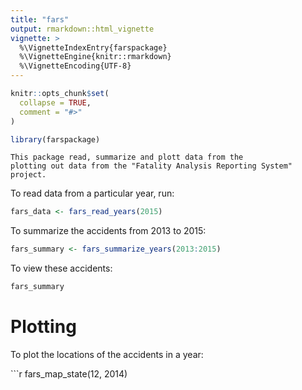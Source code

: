 ```yaml
---
title: "fars"
output: rmarkdown::html_vignette
vignette: >
  %\VignetteIndexEntry{farspackage}
  %\VignetteEngine{knitr::rmarkdown}
  %\VignetteEncoding{UTF-8}
---
```


```r
knitr::opts_chunk$set(
  collapse = TRUE,
  comment = "#>"
)
```

```r
library(farspackage)
```

	This package read, summarize and plott data from the  
	plotting out data from the "Fatality Analysis Reporting System" project.

To read data from a particular year, run:

```r
fars_data <- fars_read_years(2015)
```

To summarize the accidents from 2013 to 2015:

```r
fars_summary <- fars_summarize_years(2013:2015)
```

To view these accidents:

```r
fars_summary
```

# Plotting 
To plot the locations of the accidents in a year:

```r
fars_map_state(12, 2014)
